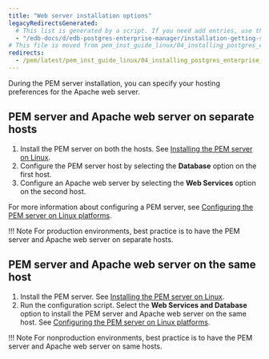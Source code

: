 ```yaml
---
title: "Web server installation options"
legacyRedirectsGenerated:
  # This list is generated by a script. If you need add entries, use the `legacyRedirects` key.
  - "/edb-docs/d/edb-postgres-enterprise-manager/installation-getting-started/linux-installation-guide/8.0/installing_pem_server_and_apache_web_server_preferences.html"
# This file is moved from pem_inst_guide_linux/04_installing_postgres_enterprise_manager
redirects:
  - /pem/latest/pem_inst_guide_linux/04_installing_postgres_enterprise_manager/02_installing_pem_server_and_apache_web_server_preferences/
---
```


During the PEM server installation, you can specify your hosting preferences for the Apache web server.

##  PEM server and Apache web server on separate hosts

1.  Install the PEM server on both the hosts. See [Installing the PEM server on Linux](/pem/latest/installing_pem_server/installing_on_linux/using_edb_repository).
2.  Configure the PEM server host by selecting the **Database** option on the first host. 
3.  Configure an Apache web server by selecting the **Web Services** option on the second host.

For more information about configuring a PEM server, see [Configuring the PEM server on Linux platforms](/pem/latest/installing_pem_server/installing_on_linux/configuring_the_pem_server_on_linux).

!!! Note
    For production environments, best practice is to have the PEM server and Apache web server on separate hosts.
 
##  PEM server and Apache web server on the same host

1.  Install the PEM server. See [Installing the PEM server on Linux](/pem/latest/installing_pem_server/installing_on_linux/using_edb_repository).
2.  Run the configuration script. Select the **Web Services and Database** option to install the PEM server and Apache web server on the same host. See [Configuring the PEM server on Linux platforms](/pem/latest/installing_pem_server/installing_on_linux/configuring_the_pem_server_on_linux).

!!! Note
    For nonproduction environments, best practice is to have the PEM server and Apache web server on same hosts.

